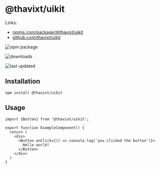 # @thavixt/uikit

Links:
- [npmjs.com/package/@thavixt/uikit](https://www.npmjs.com/package/@thavixt/uikit)
- [github.com/thavixt/uikit](https://github.com/thavixt/uikit)

![npm package](https://img.shields.io/npm/v/@thavixt/uikit)

![downloads](https://img.shields.io/npm/dm/@thavixt/uikit)

![last updated](https://img.shields.io/npm/last-update/@thavixt/uikit)
 
## Installation

```shell
npm install @thavixt/uikit
```

## Usage

```tsx
import {Button} from '@thavixt/uikit';

export function ExampleComponent() {
  return (
    <div>
      <Button onClick={() => console.log('you clicked the button')}>
        Hello world!
      </Button>
    </div>
  )
}
```
